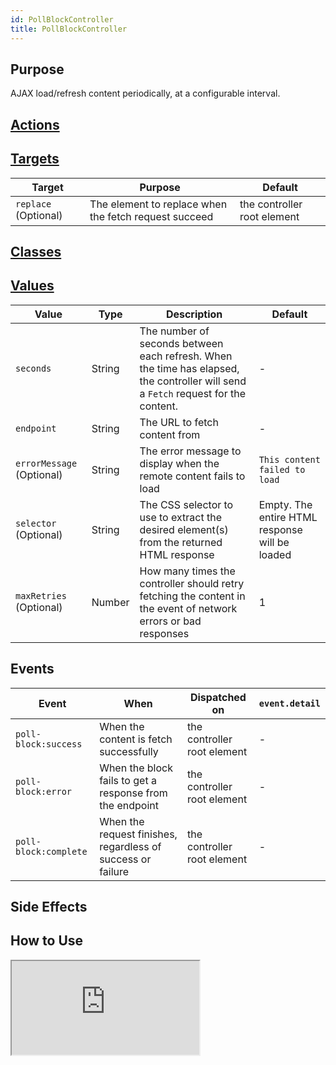 ```yaml
---
id: PollBlockController
title: PollBlockController
---
```




## Purpose

AJAX load/refresh content periodically, at a configurable interval.


## [Actions](https://stimulus.hotwire.dev/reference/actions)
<NoActions/>

## [Targets](https://stimulus.hotwire.dev/reference/targets)

| Target               | Purpose                                               | Default                     |
|----------------------|-------------------------------------------------------|-----------------------------|
| `replace` (Optional) | The element to replace when the fetch request succeed | the controller root element |

## [Classes](https://stimulus.hotwire.dev/reference/classes)
<NoClasses/>

## [Values](https://stimulus.hotwire.dev/reference/values)

| Value                     | Type   | Description                                                                                                                        | Default                                        |
|---------------------------|--------|------------------------------------------------------------------------------------------------------------------------------------|------------------------------------------------|
| `seconds`                 | String | The number of seconds between each refresh. When the time has elapsed, the controller will send a `Fetch` request for the content. | -                                              |
| `endpoint`                | String | The URL to fetch content from                                                                                                      | -                                              |
| `errorMessage` (Optional) | String | The error message to display when the remote content fails to load                                                                 | `This content failed to load`                  |
| `selector` (Optional)     | String | The CSS selector to use to extract the desired element(s) from the returned HTML response                                          | Empty. The entire HTML response will be loaded |
| `maxRetries` (Optional)   | Number | How many times the controller should retry fetching the content in the event of network errors or bad responses                    | 1                                              |

## Events

| Event                 | When                                                        | Dispatched on               | `event.detail` |
|-----------------------|-------------------------------------------------------------|-----------------------------|----------------|
| `poll-block:success`  | When the content is fetch successfully                      | the controller root element | -              |
| `poll-block:error`    | When the block fails to get a response from the endpoint    | the controller root element | -              |
| `poll-block:complete` | When the request finishes, regardless of success or failure | the controller root element | -              |

## Side Effects
<NoSideEffects/>



## How to Use

<iframe
  src="https://stimulus-library.netlify.app/controllers/poll_block_controller.html"
  style={{width: "100%", height: "500px", border: "0", borderRadius: "4px", overflow: "hidden"}}
  sandbox="allow-forms allow-modals allow-popups allow-presentation allow-same-origin allow-scripts"
/>


## See Also

[Async Block Controller](./AsyncBlockController)
[Lazy Block Controller](./LazyBlockController)
[Load Block Controller](./LoadBlockController)
